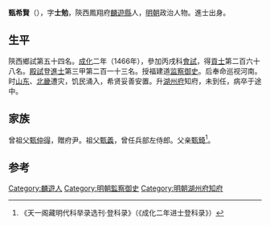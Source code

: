 '''甄希賢'''（{{bd|1438年||？}}），字'''士勉'''，陝西鳳翔府[[麟遊縣|麟遊縣]]人，[[明朝|明朝]]政治人物。進士出身。

==生平==
陝西鄉試第五十四名。[[成化|成化]]二年（1466年），參加丙戌科[[會試|會試]]，得[[貢士|貢士]]第二百六十八名。[[殿試|殿試]]登[[進士|進士]]第三甲第二百一十三名。授福建道[[监察御史|监察御史]]。后奉命巡视河南。时[[山东|山东]]、[[北直隶|北畿]]遭灾，饥民涌入，希贤妥善安置。升[[湖州府|湖州府]]知府，未到任，病卒于途中。

==家族==
曾祖父[[甄仲得|甄仲得]]，贈府尹。祖父[[甄義|甄義]]，曾任兵部左侍郎。父亲[[甄錡|甄錡]]<ref>《天一阁藏明代科举录选刊·登科录》（《成化二年进士登科录》）</ref>。

==参考==
{{reflist}}

{{明朝人物小作品}}
{{成化二年丙戌科殿試金榜}}
{{DEFAULTSORT:Zhen甄}}
[[Category:麟遊人|Category:麟遊人]]
[[Category:明朝監察御史|Category:明朝監察御史]]
[[Category:明朝湖州府知府|Category:明朝湖州府知府]]